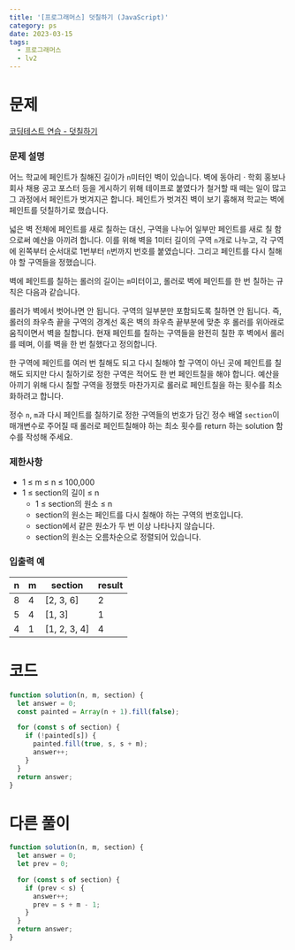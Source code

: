 ```yaml
---
title: '[프로그래머스] 덧칠하기 (JavaScript)'
category: ps
date: 2023-03-15
tags:
  - 프로그래머스
  - lv2
---
```


# 문제

[코딩테스트 연습 - 덧칠하기](https://school.programmers.co.kr/learn/courses/30/lessons/161989)

### 문제 설명

어느 학교에 페인트가 칠해진 길이가 `n`미터인 벽이 있습니다. 벽에 동아리 · 학회 홍보나 회사 채용 공고 포스터 등을 게시하기 위해 테이프로 붙였다가 철거할 때 떼는 일이 많고 그 과정에서 페인트가 벗겨지곤 합니다. 페인트가 벗겨진 벽이 보기 흉해져 학교는 벽에 페인트를 덧칠하기로 했습니다.

넓은 벽 전체에 페인트를 새로 칠하는 대신, 구역을 나누어 일부만 페인트를 새로 칠 함으로써 예산을 아끼려 합니다. 이를 위해 벽을 1미터 길이의 구역 `n`개로 나누고, 각 구역에 왼쪽부터 순서대로 1번부터 `n`번까지 번호를 붙였습니다. 그리고 페인트를 다시 칠해야 할 구역들을 정했습니다.

벽에 페인트를 칠하는 롤러의 길이는 `m`미터이고, 롤러로 벽에 페인트를 한 번 칠하는 규칙은 다음과 같습니다.

롤러가 벽에서 벗어나면 안 됩니다.
구역의 일부분만 포함되도록 칠하면 안 됩니다.
즉, 롤러의 좌우측 끝을 구역의 경계선 혹은 벽의 좌우측 끝부분에 맞춘 후 롤러를 위아래로 움직이면서 벽을 칠합니다. 현재 페인트를 칠하는 구역들을 완전히 칠한 후 벽에서 롤러를 떼며, 이를 벽을 한 번 칠했다고 정의합니다.

한 구역에 페인트를 여러 번 칠해도 되고 다시 칠해야 할 구역이 아닌 곳에 페인트를 칠해도 되지만 다시 칠하기로 정한 구역은 적어도 한 번 페인트칠을 해야 합니다. 예산을 아끼기 위해 다시 칠할 구역을 정했듯 마찬가지로 롤러로 페인트칠을 하는 횟수를 최소화하려고 합니다.

정수 `n`, `m`과 다시 페인트를 칠하기로 정한 구역들의 번호가 담긴 정수 배열 `section`이 매개변수로 주어질 때 롤러로 페인트칠해야 하는 최소 횟수를 return 하는 solution 함수를 작성해 주세요.

### 제한사항

- 1 ≤ m ≤ n ≤ 100,000
- 1 ≤ section의 길이 ≤ n
  - 1 ≤ section의 원소 ≤ n
  - section의 원소는 페인트를 다시 칠해야 하는 구역의 번호입니다.
  - section에서 같은 원소가 두 번 이상 나타나지 않습니다.
  - section의 원소는 오름차순으로 정렬되어 있습니다.

### 입출력 예

| n   | m   | section      | result |
| --- | --- | ------------ | ------ |
| 8   | 4   | [2, 3, 6]    | 2      |
| 5   | 4   | [1, 3]       | 1      |
| 4   | 1   | [1, 2, 3, 4] | 4      |

# 코드

```js
function solution(n, m, section) {
  let answer = 0;
  const painted = Array(n + 1).fill(false);

  for (const s of section) {
    if (!painted[s]) {
      painted.fill(true, s, s + m);
      answer++;
    }
  }
  return answer;
}
```

# 다른 풀이

```js
function solution(n, m, section) {
  let answer = 0;
  let prev = 0;

  for (const s of section) {
    if (prev < s) {
      answer++;
      prev = s + m - 1;
    }
  }
  return answer;
}
```
